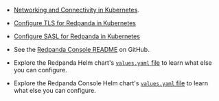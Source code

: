 - [Networking and Connectivity in Kubernetes](../../../../../manage/kubernetes/networking/networking-and-connectivity).

- [Configure TLS for Redpanda in Kubernetes](../../../../../manage/kubernetes/security/sasl-kubernetes)

- [Configure SASL for Redpanda in Kubernetes](../../../../../manage/kubernetes/security/kubernetes-tls)

- See the [Redpanda Console README](https://github.com/redpanda-data/console) on GitHub.

- Explore the Redpanda Helm chart's [`values.yaml` file](https://artifacthub.io/packages/helm/redpanda-data/redpanda?modal=values) to learn what else you can configure.

- Explore the Redpanda Console Helm chart's [`values.yaml` file](https://artifacthub.io/packages/helm/redpanda-data/console?modal=values) to learn what else you can configure.

